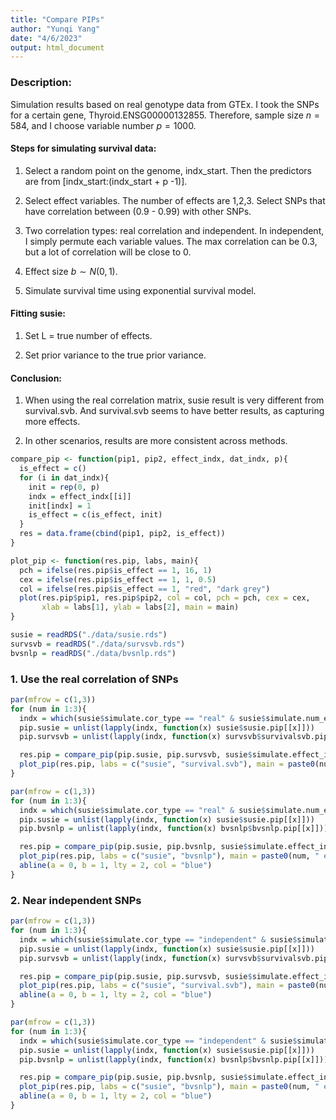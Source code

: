```yaml
---
title: "Compare PIPs"
author: "Yunqi Yang"
date: "4/6/2023"
output: html_document
---
```


### Description:

Simulation results based on real genotype data from GTEx. I took the SNPs for a certain gene, Thyroid.ENSG00000132855. Therefore, sample size $n=584$, and I choose variable number $p=1000$.

#### Steps for simulating survival data:

1. Select a random point on the genome, indx_start. Then the predictors are from [indx_start:(indx_start + p -1)]. 

2. Select effect variables. The number of effects are 1,2,3. Select SNPs that have correlation between (0.9 - 0.99) with other SNPs. 

3. Two correlation types: real correlation and independent. In independent, I simply permute each variable values. The max correlation can be 0.3, but a lot of correlation will be close to 0. 

4. Effect size $b\sim N(0,1)$.

5. Simulate survival time using exponential survival model. 


#### Fitting susie:

1. Set L = true number of effects. 

2. Set prior variance to the true prior variance. 


#### **Conclusion**:

1. When using the real correlation matrix, susie result is very different from survival.svb. And survival.svb seems to have better results, as capturing more effects. 

2. In other scenarios, results are more consistent across methods. 

```r
compare_pip <- function(pip1, pip2, effect_indx, dat_indx, p){
  is_effect = c()
  for (i in dat_indx){
    init = rep(0, p)
    indx = effect_indx[[i]]
    init[indx] = 1
    is_effect = c(is_effect, init)
  }
  res = data.frame(cbind(pip1, pip2, is_effect))
}
```

```r
plot_pip <- function(res.pip, labs, main){
  pch = ifelse(res.pip$is_effect == 1, 16, 1)
  cex = ifelse(res.pip$is_effect == 1, 1, 0.5)
  col = ifelse(res.pip$is_effect == 1, "red", "dark grey")
  plot(res.pip$pip1, res.pip$pip2, col = col, pch = pch, cex = cex, 
       xlab = labs[1], ylab = labs[2], main = main)
}
```

```r
susie = readRDS("./data/susie.rds")
survsvb = readRDS("./data/survsvb.rds")
bvsnlp = readRDS("./data/bvsnlp.rds")
```

### 1. Use the real correlation of SNPs
```r
par(mfrow = c(1,3))
for (num in 1:3){
  indx = which(susie$simulate.cor_type == "real" & susie$simulate.num_effect == num)[1:50]
  pip.susie = unlist(lapply(indx, function(x) susie$susie.pip[[x]]))
  pip.survsvb = unlist(lapply(indx, function(x) survsvb$survivalsvb.pip[[x]]))

  res.pip = compare_pip(pip.susie, pip.survsvb, susie$simulate.effect_indx, dat_indx = indx, p =1e3)
  plot_pip(res.pip, labs = c("susie", "survival.svb"), main = paste0(num, " effect, max corr=0.9-0.99"))
}
```

```r
par(mfrow = c(1,3))
for (num in 1:3){
  indx = which(susie$simulate.cor_type == "real" & susie$simulate.num_effect == num)[1:50]
  pip.susie = unlist(lapply(indx, function(x) susie$susie.pip[[x]]))
  pip.bvsnlp = unlist(lapply(indx, function(x) bvsnlp$bvsnlp.pip[[x]]))

  res.pip = compare_pip(pip.susie, pip.bvsnlp, susie$simulate.effect_indx, dat_indx = indx, p =1e3)
  plot_pip(res.pip, labs = c("susie", "bvsnlp"), main = paste0(num, " effect, max corr=0.9-0.99"))
  abline(a = 0, b = 1, lty = 2, col = "blue")
}
```

### 2. Near independent SNPs
```r
par(mfrow = c(1,3))
for (num in 1:3){
  indx = which(susie$simulate.cor_type == "independent" & susie$simulate.num_effect == num)[1:50]
  pip.susie = unlist(lapply(indx, function(x) susie$susie.pip[[x]]))
  pip.survsvb = unlist(lapply(indx, function(x) survsvb$survivalsvb.pip[[x]]))

  res.pip = compare_pip(pip.susie, pip.survsvb, susie$simulate.effect_indx, dat_indx = indx, p =1e3)
  plot_pip(res.pip, labs = c("susie", "survival.svb"), main = paste0(num, " effect, X close to independent"))
  abline(a = 0, b = 1, lty = 2, col = "blue")
}
```

```r
par(mfrow = c(1,3))
for (num in 1:3){
  indx = which(susie$simulate.cor_type == "independent" & susie$simulate.num_effect == num)[1:50]
  pip.susie = unlist(lapply(indx, function(x) susie$susie.pip[[x]]))
  pip.bvsnlp = unlist(lapply(indx, function(x) bvsnlp$bvsnlp.pip[[x]]))

  res.pip = compare_pip(pip.susie, pip.bvsnlp, susie$simulate.effect_indx, dat_indx = indx, p =1e3)
  plot_pip(res.pip, labs = c("susie", "bvsnlp"), main = paste0(num, " effect, X close to independent"))
  abline(a = 0, b = 1, lty = 2, col = "blue")
}

```


